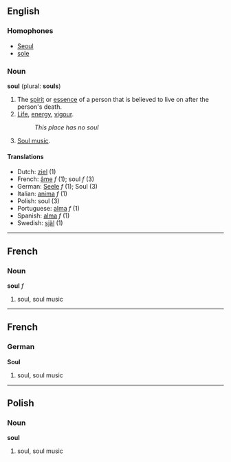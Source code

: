 ==English==

===Homophones===
*[[Seoul]]
*[[sole]]

===Noun===
'''soul''' (plural: '''souls''')

# The [[spirit]] or [[essence]] of a person that is believed to live on after the person's death.
# [[Life]], [[energy]], [[vigour]].
#:''This place has no soul''
# [[Soul music]].

====Translations====
*Dutch: [[ziel]] (1)
*French: [[âme]] ''f'' (1); soul ''f'' (3)
*German: [[Seele]] ''f'' (1); Soul (3)
*Italian: [[anima]] ''f'' (1)
*Polish: soul (3)
*Portuguese: [[alma]] ''f'' (1)
*Spanish: [[alma]] ''f'' (1)
*Swedish: [[själ]] (1)

----

==French==
===Noun===
'''soul''' ''f''

#soul, soul music

----

==French==
===German===
'''Soul'''

#soul, soul music

----

==Polish==
===Noun===
'''soul'''

#soul, soul music